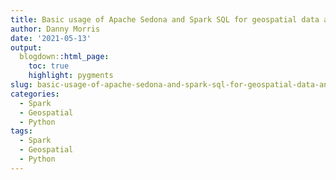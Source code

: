 ```yaml
---
title: Basic usage of Apache Sedona and Spark SQL for geospatial data analysis
author: Danny Morris
date: '2021-05-13'
output: 
  blogdown::html_page:
    toc: true
    highlight: pygments
slug: basic-usage-of-apache-sedona-and-spark-sql-for-geospatial-data-analysis
categories:
  - Spark
  - Geospatial
  - Python
tags:
  - Spark
  - Geospatial
  - Python
---
```


<script src="https://gist.github.com/dannymorris/f0c945fb5562bb9a59650cbe52c93ba5.js"></script>
